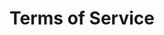 ---
title: "Terms of Service"
description: "Read our terms of service and user agreement."
blocks:
  - name: "TERMS"
    title: "Terms of Service"
--- 